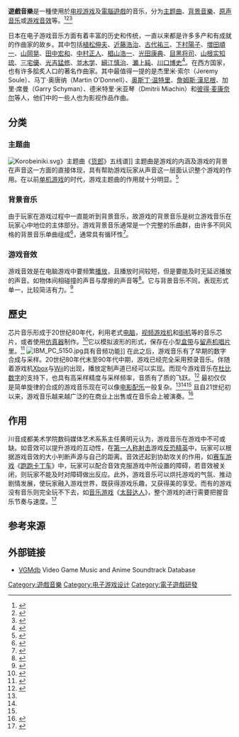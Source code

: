 {{Video Games}}
{{Distinguish|游戏音效}}
'''遊戲音樂'''是一種使用於[[电视游戏|电视游戏]]及[[電腦遊戲|電腦遊戲]]的音乐，分为[[主题曲|主题曲]]、[[背景音樂|背景音樂]]、[[原声音乐|原声音乐]]或[[游戏音效|游戏音效]]等。<ref name=evolution>{{cite web|title=The Evolution of Video Game Music|url=http://www.npr.org/templates/story/story.php?storyId=89565567|publisher=[[NPR|NPR]]|accessdate=2012-10-15|date=2008-04-12}}</ref><ref name=weir>{{cite web|last=Weir|first=William|title=From the Arcade to the Grammys: The Evolution of Video Game Music|url=http://www.theatlantic.com/entertainment/archive/2011/02/from-the-arcade-to-the-grammys-the-evolution-of-video-game-music/71082/|publisher=The Atlantic|accessdate=2012-10-15|date=2011-02-10}}</ref><ref name=history>{{cite web|last=McDonald|first=Glenn|title=A History of Video Game Music|url=http://www.gamespot.com/features/a-history-of-video-game-music-6092391/|publisher=[[Gamespot|Gamespot]]|accessdate=2012-10-15}}</ref>

日本在电子游戏音乐方面有着丰富的历史和传统，一直以来都是许多多产和有成就的作曲家的故乡。其中包括[[植松伸夫|植松伸夫]]、[[近藤浩治|近藤浩治]]、[[古代祐三|古代祐三]]、[[下村陽子|下村陽子]]、[[増田順一|増田順一]]、[[山岡晃|山岡晃]]、[[田中宏和|田中宏和]]、[[中村正人|中村正人]]、[[椙山浩一|椙山浩一]]、[[光田康典|光田康典]]、[[目黑将司|目黑将司]]、[[山根实知琉|山根实知琉]]、[[三宅優|三宅優]]、[[光吉猛修|光吉猛修]]、[[並木学|並木学]]、[[細江慎治|細江慎治]]、[[瀬上純|瀬上純]]、[[川口博史|川口博史]]<ref>{{cite web|title=Diggin' In The Carts|url=http://daily.redbullmusicacademy.com/digging-in-the-carts|website=[[Red_Bull_Music_Academy|Red Bull Music Academy]]|date=2014-10-01}}</ref>。在西方国家，也有许多脍炙人口的著名作曲家。其中最值得一提的是杰里米·索尔（Jeremy Soule）、马丁·奥唐纳（Martin O'Donnell）、[[奥斯丁·温特里|奥斯丁·温特里]]、[[詹姆斯·漢尼根|詹姆斯·漢尼根]]、加里·席曼（Garry Schyman）、德米特里·米亚琴（Dmitrii Miachin）和[[彼得·麦康奈尔|彼得·麦康奈尔]]等人，他们中的一些人也为影视作品作曲。

==分类==
===主题曲===
[[File:Korobeiniki.svg|thumb]]》主题曲《[[货郎_(俄罗斯民歌)|货郎]]》五线谱]]
{{See also|主题曲}}
主题曲是游戏的内涵及游戏的背景在声音这一方面的直接体现，具有帮助游戏玩家从声音这一层面认识整个游戏的作用。在以前[[单机游戏|单机游戏]]的时代，游戏主题曲的作用就十分明显。<ref name="zucheng">{{cite journal | ISSN= | url=http://cpfd.cnki.com.cn/Article/CPFDTOTAL-DIDD200909004034.htm | title=论网络游戏中不可或缺的元素——声音 | author=黄明元  廖静 | journal=自主创新与持续增长第十一届中国科协年会论文集（4） | year=2009 | month= | location=北京市 | publisher=中国科学技术协会学会学术部|quote=1.1主旋律......誉为经典游戏音乐之作。}}</ref>

===背景音乐===
{{See also|背景音乐}}
由于玩家在游戏过程中一直能听到背景音乐，故游戏的背景音乐是树立游戏音乐在玩家心中地位的主体部分。游戏背景音乐通常是一个完整的乐曲群，由许多不同风格的背景音乐单曲组成<ref name="bgm">{{cite journal | ISSN= | url=http://cpfd.cnki.com.cn/Article/CPFDTOTAL-DIDD200909004034.htm | title=论网络游戏中不可或缺的元素——声音 | author=黄明元  廖静 | journal=自主创新与持续增长第十一届中国科协年会论文集（4） | year=2009 | month= | location=北京市 | publisher=中国科学技术协会学会学术部|quote=1.2背景音乐......音乐单曲组成。}}</ref>，通常具有循环性<ref name="xunhuan">{{cite journal | ISSN=1007-5828 | url=http://www.cnki.com.cn/Journal/F-F3-DZLU-2009-11.htm | title=浅谈游戏配乐与声效的特点 | publisher=河北省群众艺术馆 | author=吴澄   | journal=大众文艺 | location=河北省石家庄市 | quote=游戏背景音乐的循环性|date=2009年6月}}</ref>。
===游戏音效===
{{See also|游戏音效}}
游戏音效是在电脑游戏中要频繁[[播放|播放]]，且播放时间较短，但是要能及时无延迟播放的声音。如物体间相碰撞的声音与摩擦的声音等<ref name="物理引擎">{{cite journal | ISSN=1673-2782 | url=http://www.cnki.com.cn/Article/CJFDTotal-FJDN200801103.htm | title=游戏音效在物理引擎中的运用 | publisher=福建省计算中心;福建省计算机学会 | author=魏婷  郑豪 | journal=福建电脑 | location=福建省福州市 | quote=音效就是那些......尤为突出。|date=2008年1月}}</ref>。它与背景音乐不同，表现形式单一，比较简洁有力。<ref name="音效">{{cite journal | ISSN= | url=http://cpfd.cnki.com.cn/Article/CPFDTOTAL-DIDD200909004034.htm | title=论网络游戏中不可或缺的元素——声音 | author=黄明元  廖静 | journal=自主创新与持续增长第十一届中国科协年会论文集（4） | year=2009 | month= | location=北京市 | publisher=中国科学技术协会学会学术部|quote=1.3游戏音效......比较简洁有力。}}</ref>

== 歷史 ==
{{listen|filename=Chiptune2.ogg|title=早期视频游戏音乐，用NerdTracker II V2.1 和Festalon v0.2.4制作，模拟NES的音效芯片。|format=[[Ogg|Ogg]]}}
芯片音乐形成于20世纪80年代，利用老式[[电子计算机|电脑]]，[[电子游戏|视频游戏机]]和[[街机|街机]]等的音乐芯片，或者使用[[仿真器|仿真器]]制作。<ref>{{cite web|last=Friedman|first=Ian|title=Top 5 Chiptune Artists|url=http://djz.com/news/best-chiptune-8bit-music-artists/|publisher=DJZ.com|accessdate=2012-03-13|deadurl=yes|archiveurl=https://web.archive.org/web/20130615085048/http://www.djz.com/news/best-chiptune-8bit-music-artists/|archivedate=2013-06-15}}</ref>它以模拟波形的形式，保存在小型[[盒带|盒带]]与[[留声机|留声机]][[唱片|唱片]]里。<ref name="8bit">{{cite journal | ISSN=1007-5828 | url=http://www.cnki.com.cn/Journal/F-F3-DZLU-2009-11.htm | title=浅谈游戏配乐与声效的特点 | publisher=河北省群众艺术馆 | author=吴澄   | journal=大众文艺 | location=河北省石家庄市 | quote=早期的电脑游戏，......“8比特设备和片段音乐”时期。|date=2009年6月}}</ref>
{{See also|芯片音乐}}
[[File:IBM_PC_5150.jpg|right]]具有音频功能]]
在此之后，游戏音乐有了早期的数字合成与采样。20世纪80年代末至90年代中期，游戏已经完全采用预录音乐。伴随着游戏机[[Xbox|Xbox]]与[[Wii|Wii]]的出现，播放定制声道已经可以实现。而现今游戏音乐在[[杜比数字|杜比数字]]的支持下，也具有高采样精度与采样频率，音质有了质的飞跃。<ref name="发展">{{cite journal | ISSN=1007-5828 | url=http://www.cnki.com.cn/Journal/F-F3-DZLU-2009-11.htm | title=浅谈游戏配乐与声效的特点 | publisher=河北省群众艺术馆 | author=吴澄   | journal=大众文艺 | location=河北省石家庄市 | quote=此后有了早期的......质的飞跃。|date=2009年6月}}</ref>
最初仅仅是简单旋律的合成的游戏音乐现在可以像[[电影配乐|电影配乐]]一般复杂。<ref name=evolution/><ref name=weir/><ref name=history/>
且自21世纪初以来，游戏音乐越来越广泛的在商业上出售或在音乐会上被演奏。<ref>{{cite web |author=<!--Distance Worlds--> |url=http://www.ffdistantworlds.com/index.php?option=com_eventlist&view=categoryevents&id=1&Itemid=59 |archiveurl=https://web.archive.org/web/20100923033415/http://ffdistantworlds.com/index.php?option=com_eventlist&view=categoryevents&id=1&Itemid=59 |archivedate=2010-09-23 |title=Distant World: International Final Fantasy Concert Series |publisher=Ffdistantworlds.com |date= |accessdate=2011-05-25 |deadurl=yes }}</ref>

== 作用 ==
川音成都美术学院数码媒体艺术系系主任黄明元认为，游戏音乐在游戏中不可或缺。如音效可以提升游戏的互动性，在[[第一人称射击|第一人称射击]]游戏[[反恐精英|反恐精英]]中，玩家可以根据游戏音效的大小判断声源与自己的距离。音效还起到协助攻关的作用，如[[赛车游戏|赛车游戏]]《[[跑跑卡丁车|跑跑卡丁车]]》中，玩家可以配合音效克服游戏中所设置的障碍，若音效被关闭，则玩家不能及时对障碍做出反应。此外，游戏音乐可以烘托游戏的气氛、推动剧情发展，使玩家融入游戏世界，既获得游戏乐趣，又获得美的享受。而有的游戏没有音乐则完全玩不下去，如[[音乐游戏|音乐游戏]]《[[太鼓达人|太鼓达人]]》，整个游戏的进行需要把握音乐节奏与速度。<ref name="作用">{{cite journal | ISSN= | url=http://cpfd.cnki.com.cn/Article/CPFDTOTAL-DIDD200909004034.htm | title=论网络游戏中不可或缺的元素——声音 | author=黄明元  廖静 | journal=自主创新与持续增长第十一届中国科协年会论文集（4） | year=2009 | month= | location=北京市 | publisher=中国科学技术协会学会学术部|quote=3.1增强游戏互动效果......增强了其表现力。}}</ref>

==参考来源==
{{reflist}}

== 外部链接 ==
* [http://vgmdb.net/ VGMdb] Video Game Music and Anime Soundtrack Database

[[Category:遊戲音樂|Category:遊戲音樂]]
[[Category:电子游戏设计|Category:电子游戏设计]]
[[Category:電子遊戲研發|Category:電子遊戲研發]]
